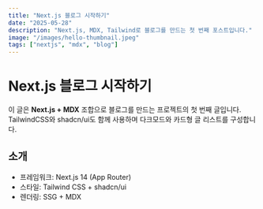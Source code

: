 ```yaml
---
title: "Next.js 블로그 시작하기"
date: "2025-05-28"
description: "Next.js, MDX, Tailwind로 블로그를 만드는 첫 번째 포스트입니다."
image: "/images/hello-thumbnail.jpeg"
tags: ["nextjs", "mdx", "blog"]
---
```


# Next.js 블로그 시작하기

이 글은 **Next.js + MDX** 조합으로 블로그를 만드는 프로젝트의 첫 번째 글입니다.  
TailwindCSS와 shadcn/ui도 함께 사용하며 다크모드와 카드형 글 리스트를 구성합니다.

## 소개

- 프레임워크: Next.js 14 (App Router)
- 스타일: Tailwind CSS + shadcn/ui
- 렌더링: SSG + MDX
